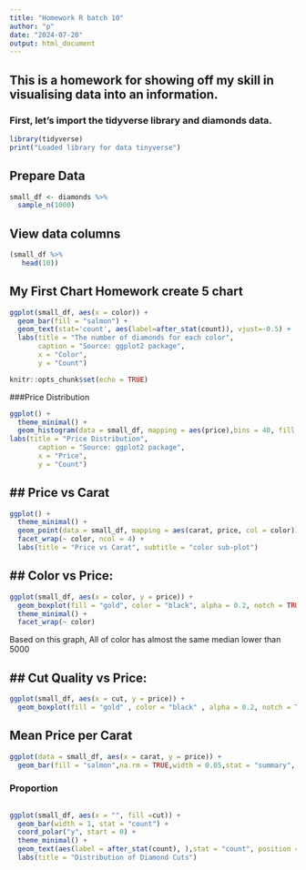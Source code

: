 ```yaml
---
title: "Homework R batch 10"
author: "p"
date: "2024-07-20"
output: html_document
---
```


## This is a homework for showing off my skill in visualising data into an information.

### First, let's import the tidyverse library and diamonds data.

```r
library(tidyverse)
print("Loaded library for data tinyverse")
```

## Prepare Data
```r
small_df <- diamonds %>% 
  sample_n(1000)
```
## View data columns
```r
(small_df %>%
   head(10))
```
## My First Chart Homework create 5 chart
```r

ggplot(small_df, aes(x = color)) +
  geom_bar(fill = "salmon") +
  geom_text(stat='count', aes(label=after_stat(count)), vjust=-0.5) +
  labs(title = "The number of diamonds for each color",
       caption = "Source: ggplot2 package",
       x = "Color",
       y = "Count")
```

```r
knitr::opts_chunk$set(echo = TRUE)

```
###Price Distribution
```r
ggplot() +
  theme_minimal() +
  geom_histogram(data = small_df, mapping = aes(price),bins = 40, fill = "red", col = "black") +
labs(title = "Price Distribution",
       caption = "Source: ggplot2 package",
       x = "Price",
       y = "Count")

```
## Price vs Carat
---
```r
ggplot() +
  theme_minimal() +
  geom_point(data = small_df, mapping = aes(carat, price, col = color)) +
  facet_wrap(~ color, ncol = 4) + 
  labs(title = "Price vs Carat", subtitle = "color sub-plot")
```
## Color vs Price:
---
```r
ggplot(small_df, aes(x = color, y = price)) +
  geom_boxplot(fill = "gold", color = "black", alpha = 0.2, notch = TRUE, outlier.fill = "red", outlier.color = "red", outlier.size = 3) + 
  theme_minimal() +
  facet_wrap(~ color)
```
Based on this graph, All of color has almost the same median lower than 5000

## Cut Quality vs Price:
---
```r
ggplot(small_df, aes(x = cut, y = price)) + 
  geom_boxplot(fill = "gold" , color = "black" , alpha = 0.2, notch = TRUE, outlier.fill = "red", outlier.color = "red", outlier.size = 3)
```

## Mean Price per Carat
```r
ggplot(data = small_df, aes(x = carat, y = price)) +
  geom_bar(fill = "salmon",na.rm = TRUE,width = 0.05,stat = "summary", fun = "mean",  position = "dodge")
```

### Proportion

```r


```

```r
ggplot(small_df, aes(x = "", fill =cut)) +
  geom_bar(width = 1, stat = "count") +
  coord_polar("y", start = 0) + 
  theme_minimal() + 
  geom_text(aes(label = after_stat(count), ),stat = "count", position = position_stack(vjust = 0.5)) +
  labs(title = "Distribution of Diamond Cuts")
              

```
